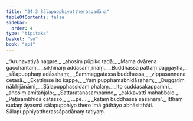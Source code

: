 ```yaml
---
title: "24.3 Sālapupphiyattheraapadāna"
tableOfContents: false
sidebar:
  order: 4
type: "tipitaka"
basket: "su"
book: "ap1"
---
```



<DynamicBreadcrumb />

<Division number="9" book="ap1">

<Paragraph number="2985" type="verses" book="ap1">
_“Aruṇavatiyā nagare,_  
_ahosiṃ pūpiko tadā;_  
_Mama dvārena gacchantaṃ,_  
_sikhinaṃ addasaṃ jinaṃ._  

</Paragraph>

</Division>
<Division number="10" book="ap1">

<Paragraph number="2986" type="verses" book="ap1">
_Buddhassa pattaṃ paggayha,_  
_sālapupphaṃ adāsahaṃ;_  
_Sammaggatassa buddhassa,_  
_vippasannena cetasā._  

</Paragraph>

</Division>
<Division number="11" book="ap1">

<Paragraph number="2987" type="verses" book="ap1">
_Ekattiṃse ito kappe,_  
_Yaṃ pupphamabhidāsahaṃ;_  
_Duggatiṃ nābhijānāmi,_  
_Sālapupphassidaṃ phalaṃ._  

</Paragraph>

</Division>
<Division number="12" book="ap1">

<Paragraph number="2988" type="verses" book="ap1">
_Ito cuddasakappamhi,_  
_ahosiṃ amitañjalo;_  
_Sattaratanasampanno,_  
_cakkavattī mahabbalo._  

</Paragraph>

</Division>
<Division number="13" book="ap1">

<Paragraph number="2989" type="verses" book="ap1">
_Paṭisambhidā catasso,_  
_ …pe… _  
_kataṃ buddhassa sāsanaṃ”._  

</Paragraph>

<Paragraph number="2990" book="ap1">
Itthaṃ sudaṃ āyasmā sālapupphiyo thero imā gāthāyo abhāsitthāti.

</Paragraph>
</Division>

<Paragraph number="2991" type="center" book="ap1">
Sālapupphiyattherassāpadānaṃ tatiyaṃ.
</Paragraph>
